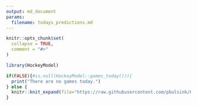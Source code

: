 ```yaml
---
output: md_document
params:
  filename: todays_predictions.md
---
```

```r
knitr::opts_chunk$set(
  collapse = TRUE,
  comment = "#>"
)
```
```r
library(HockeyModel)
```
```r
if(FALSE){#is.null(HockeyModel::games_today())){
  print("There are no games today.")
} else {
  knitr::knit_expand(file="https://raw.githubusercontent.com/pbulsink/HockeyModel/master/data-raw/gamedate.Rmd")
}

```
